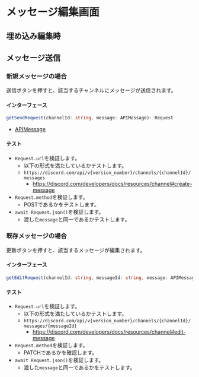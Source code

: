 
# メッセージ編集画面

## 埋め込み編集時


## メッセージ送信

### 新規メッセージの場合

送信ボタンを押すと、該当するチャンネルにメッセージが送信されます。

#### インターフェース

```ts
getSendRequest(channelId: string, message: APIMessage): Request 
```

- [APIMessage](https://discord-api-types.dev/api/discord-api-types-v10/interface/APIMessage)

#### テスト

- `Request.url`を検証します。
  - 以下の形式を満たしているかテストします。
  - `https://discord.com/api/v{version_number}/channels/{channelId}/messages`
    - https://discord.com/developers/docs/resources/channel#create-message
- `Request.method`を検証します。
  - POSTであるかをテストします。
- `await Request.json()`を検証します。
  - 渡した`message`と同一であるかテストします。

### 既存メッセージの場合

更新ボタンを押すと、該当するメッセージが編集されます。

#### インターフェース

```ts
getEditRequest(channelId: string, messageId: string, message: APIMessage): Request
```

#### テスト

- `Request.url`を検証します。
  - 以下の形式を満たしているかテストします。
  - `https://discord.com/api/v{version_number}/channels/{channelId}/messages/{messageId}`
    - https://discord.com/developers/docs/resources/channel#edit-message
- `Request.method`を検証します。
  - PATCHであるかを確認します。
- `await Request.json()`を検証します。
  - 渡した`message`と同一であるかをテストします。
